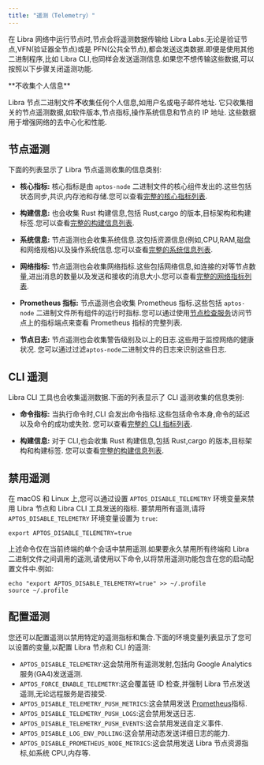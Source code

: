 ```yaml
---
title: "遥测（Telemetry）"
---
```



在 Libra 网络中运行节点时,节点会将遥测数据传输给 Libra Labs.无论是验证节点,VFN(验证器全节点)或是 PFN(公共全节点),都会发送这类数据.即便是使用其他二进制程序,比如 Libra CLI,也同样会发送遥测信息.如果您不想传输这些数据,可以按照以下步骤关闭遥测功能.

<Aside type="note">
  **不收集个人信息**<br />

  Libra 节点二进制文件**不**收集任何个人信息,如用户名或电子邮件地址.
  它只收集相关的节点遥测数据,如软件版本,节点指标,操作系统信息和节点的 IP 地址.
  这些数据用于增强网络的去中心化和性能.
</Aside>

## 节点遥测

下面的列表显示了 Libra 节点遥测收集的信息类别:

- **核心指标:** 核心指标是由 `aptos-node` 二进制文件的核心组件发出的.这些包括状态同步,共识,内存池和存储.您可以查看[完整的核心指标列表](https://github.com/libra2org/libra2-core/blob/main/crates/aptos-telemetry/src/core_metrics.rs#L14-L29).

- **构建信息:** 也会收集 Rust 构建信息,包括 Rust,cargo 的版本,目标架构和构建标签.您可以查看[完整的构建信息列表](https://github.com/libra2org/libra2-core/blob/main/crates/aptos-build-info/src/lib.rs#L8-L20).

- **系统信息:** 节点遥测也会收集系统信息.这包括资源信息(例如,CPU,RAM,磁盘和网络规格)以及操作系统信息.您可以查看[完整的系统信息列表](https://github.com/libra2org/libra2-core/blob/main/crates/aptos-telemetry/src/system_information.rs#L14-L32).

- **网络指标:** 节点遥测也会收集网络指标.这些包括网络信息,如连接的对等节点数量,进出消息的数量以及发送和接收的消息大小.您可以查看[完整的网络指标列表](https://github.com/libra2org/libra2-core/blob/main/crates/aptos-telemetry/src/network_metrics.rs#L12-L17).

- **Prometheus 指标:** 节点遥测也会收集 Prometheus 指标.这些包括 `aptos-node` 二进制文件所有组件的运行时指标.您可以通过使用[节点检查服务](/zh/network/nodes/measure/node-inspection-service)访问节点上的指标端点来查看 Prometheus 指标的完整列表.

- **节点日志:** 节点遥测也会收集警告级别及以上的日志.这些用于监控网络的健康状况.
  您可以通过过滤`aptos-node`二进制文件的日志来识别这些日志.

## CLI 遥测

Libra CLI 工具也会收集遥测数据.下面的列表显示了 CLI 遥测收集的信息类别:

- **命令指标:** 当执行命令时,CLI 会发出命令指标.这些包括命令本身,命令的延迟以及命令的成功或失败.
  您可以查看[完整的 CLI 指标列表](https://github.com/libra2org/libra2-core/blob/main/crates/aptos-telemetry/src/cli_metrics.rs#L12-L15).

- **构建信息:** 对于 CLI,也会收集 Rust 构建信息,包括 Rust,cargo 的版本,目标架构和构建标签.
  您可以查看[完整的构建信息列表](https://github.com/libra2org/libra2-core/blob/main/crates/aptos-build-info/src/lib.rs#L8-L20).

## 禁用遥测

在 macOS 和 Linux 上,您可以通过设置 `APTOS_DISABLE_TELEMETRY` 环境变量来禁用 Libra 节点和 Libra CLI 工具发送的指标.
要禁用所有遥测,请将 `APTOS_DISABLE_TELEMETRY` 环境变量设置为 `true`:

```shellscript filename="Terminal"
export APTOS_DISABLE_TELEMETRY=true
```

上述命令仅在当前终端的单个会话中禁用遥测.如果要永久禁用所有终端和 Libra 二进制文件之间调用的遥测,请使用以下命令,以将禁用遥测功能包含在您的启动配置文件中.例如:

```shellscript filename="Terminal"
echo "export APTOS_DISABLE_TELEMETRY=true" >> ~/.profile
source ~/.profile
```

## 配置遥测

您还可以配置遥测以禁用特定的遥测指标和集合.下面的环境变量列表显示了您可以设置的变量,以配置 Libra 节点和 CLI 的遥测:

- `APTOS_DISABLE_TELEMETRY`:这会禁用所有遥测发射,包括向 Google Analytics 服务(GA4)发送遥测.
- `APTOS_FORCE_ENABLE_TELEMETRY`:这会覆盖链 ID 检查,并强制 Libra 节点发送遥测,无论远程服务是否接受.
- `APTOS_DISABLE_TELEMETRY_PUSH_METRICS`:这会禁用发送 [Prometheus](https://prometheus.io/)指标.
- `APTOS_DISABLE_TELEMETRY_PUSH_LOGS`:这会禁用发送日志.
- `APTOS_DISABLE_TELEMETRY_PUSH_EVENTS`:这会禁用发送自定义事件.
- `APTOS_DISABLE_LOG_ENV_POLLING`:这会禁用动态发送详细日志的能力.
- `APTOS_DISABLE_PROMETHEUS_NODE_METRICS`:这会禁用发送 Libra 节点资源指标,如系统 CPU,内存等.
